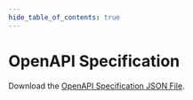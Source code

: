 ```yaml
---
hide_table_of_contents: true
---
```


# OpenAPI Specification 

Download the [OpenAPI Specification JSON File](/static/openapi/openapi.json).